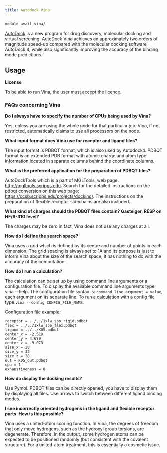 ```yaml
---
title: Autodock Vina
---
```

```bash
module avail vina/
```

[AutoDock](https://vina.scripps.edu/) is a new program for drug discovery, molecular docking and virtual screening. AutoDock Vina achieves an approximately two orders of magnitude speed-up compared with the molecular docking software AutoDock 4, while also significantly improving the accuracy of the binding mode predictions.  

## Usage

**License**

To be able to run Vina, the user must [accept the licence](https://signup.e-infra.cz/fed/registrar/?vo=meta&group=lic_vina). 

### FAQs concerning Vina

**Do I always have to specify the number of CPUs being used by Vina?**

Yes, unless you are using the whole node for that particular job. Vina, if not restricted, automatically claims to use all processors on the node.

**What input format does Vina use for receptor and ligand files?**

The input format is PDBQT format, which is also used by Autodock4. PDBQT format is an extended PDB format with atomic charge and atom type information located in separate columns behind the coordinate columns.

**What is the preferred application for the preparation of PDBQT files?**

AutoDockTools which is a part of MGLTools, web page: http://mgltools.scripps.edu. Search for the detailed instructions on the pdbqt conversion on this web page: https://ccsb.scripps.edu/projects/docking/. The instructions on the preparation of flexible receptor sidechains are also included.

**What kind of charges should the PDBQT files contain? Gasteiger, RESP on HF/6-31G level?**

The charges may be zero in fact, Vina does not use any charges at all.

**How do I define the search space?**

Vina uses a grid which is defined by its centre and number of points in each dimension. The grid spacing is always set to 1A and its purpose is just to inform Vina about the size of the search space; it has nothing to do with the accuracy of the computation.

**How do I run a calculation?**

The calculation can be set up by using command line arguments or a configuration file. To display the available command line arguments type vina --help. The configuration file syntax is: `command_line_argument = value`, each argument on its separate line. To run a calculation with a config file type `vina --config CONFIG_FILE_NAME`.

Configuration file example:

```
receptor = ../../1xlw_spo_rigid.pdbqt
flex = ../../1xlw_spo_flex.pdbqt
ligand = ../../K05.pdbqt
center_x = -2.518
center_y = 4.689
center_z = -9.073
size_x = 28
size_y = 32
size_z = 28
out = K05_out.pdbqt
cpu = 1
exhaustiveness = 8
```

**How do display the docking results?** 

Use Pymol. PDBQT files can be directly opened, you have to display them by displaying all files. Use arrows to switch between different ligand binding modes.

**I see incorrectly oriented hydrogens in the ligand and flexible receptor parts. How is this possible?**

Vina uses a united-atom scoring function. In Vina, the degrees of freedom that only move hydrogens, such as the hydroxyl group torsions, are degenerate. Therefore, in the output, some hydrogen atoms can be expected to be positioned randomly (but consistent with the covalent structure). For a united-atom treatment, this is essentially a cosmetic issue. 
